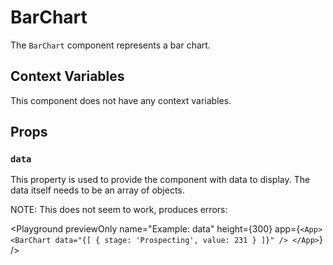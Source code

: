 # BarChart

The `BarChart` component represents a bar chart.

## Context Variables

This component does not have any context variables.

## Props

### `data`

This property is used to provide the component with data to display.
The data itself needs to be an array of objects.

NOTE: This does not seem to work, produces errors:

<Playground
  previewOnly
  name="Example: data"
  height={300}
  app={`
    <App>
      <BarChart
        data="{[ { stage: 'Prospecting', value: 231 } ]}"
      />
    </App>
  `}
/>
